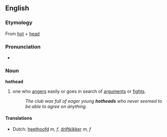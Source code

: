 ==English==
===Etymology===
From [[hot]] + [[head]]

===Pronunciation===
*{{audio|en-us-hothead.ogg|Audio (US)}}

===Noun===
'''hothead'''

#one who [[anger]]s easily or goes in search of [[argument]]s or [[fight]]s.
#:''The club was full of eager young '''hotheads''' who never seemed to be able to agree on anything.''

====Translations====
*Dutch: [[heethoofd]] ''m, f'', [[driftkikker]] ''m, f''